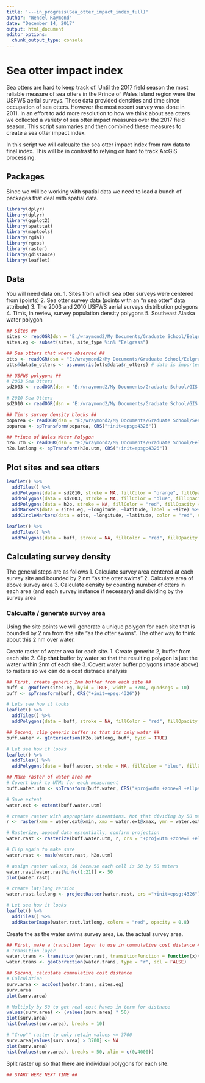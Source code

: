 ```yaml
---
title: '---in_progress(Sea_otter_impact_index_full)'
author: "Wendel Raymond"
date: "December 14, 2017"
output: html_document
editor_options: 
  chunk_output_type: console
---
```


# Sea otter impact index
Sea otters are hard to keep track of. Until the 2017 field season the most reliable measure of sea otters in the Prince of Wales Island region were the USFWS aerial surveys. These data provided densities and time since occupation of sea otters. However the most recent survey was done in 2011. In an effort to add more resolution to how we think about sea otters we collected a variety of sea otter impact measures over the 2017 field season. This script summaries and then combined these measures to create a sea otter impact index. 

In this script we will calcualte the sea otter impact index from raw data to final index. This will be in contrast to relying on hard to track ArcGIS processing.

## Packages
Since we will be working with spatial data we need to load a bunch of packages that deal with spatial data.
```r
library(dplyr)
library(dplyr)
library(ggplot2)
library(spatstat)
library(maptools)
library(rgdal)
library(rgeos)
library(raster)
library(gdistance)
library(leaflet)
```

## Data
You will need data on.
1. Sites from which sea otter surveys were centered from (points)
2. Sea otter survey data (points with an "n sea otter" data attribute)
3. The 2003 and 2010 USFWS aerial surveys distribution polygons
4. Tim's, in review, survey population density polygons 
5. Southeast Alaska water polygon
```r
## Sites ##
sites <- readOGR(dsn = "E:/wraymond2/My Documents/Graduate School/Eelgrass/Data/2017 Field Season/GIS", layer = "Otter_Survey_Sites_2017_All_UTM")
sites.eg <- subset(sites, site_type %in% "Eelgrass")

## Sea otters that where observed ##
otts <- readOGR(dsn = "E:/wraymond2/My Documents/Graduate School/Eelgrass/Data/2017 Field Season/GIS", layer = "Otter_Survey_All_17Oct17_UTM")
otts@data$n_otters <- as.numeric(otts@data$n_otters) # data is imported as a factor

## USFWS polygons ##
# 2003 Sea Otters
sd2003 <- readOGR(dsn = "E:/wraymond2/My Documents/Graduate School/GIS General/Sea Otter Distribution Polygons/South SEAK Sea Otter Distribution Polygons", layer="Clipped sea otter dist_2003") 

# 2010 Sea Otters
sd2010 <- readOGR(dsn = "E:/wraymond2/My Documents/Graduate School/GIS General/Sea Otter Distribution Polygons/South SEAK Sea Otter Distribution Polygons", layer="Clipped sea otter dist_2010") 

## Tim's survey density blocks ##
poparea <- readOGR(dsn = "E:/wraymond2/My Documents/Graduate School/Sea Otter Harvest/GIS Files/Hab_All_1.27.2017", layer = "Hab_All_UTM")
poparea <- spTransform(poparea, CRS("+init=epsg:4326"))

## Prince of Wales Water Polygon
h2o.utm <- readOGR(dsn = "E:/wraymond2/My Documents/Graduate School/Eelgrass/Data/2017 Field Season/GIS", layer = "POW_water_UTM")
h2o.latlong <- spTransform(h2o.utm, CRS("+init=epsg:4326"))
```

## Plot sites and sea otters
```r
leaflet() %>% 
  addTiles() %>% 
  addPolygons(data = sd2010, stroke = NA, fillColor = "orange", fillOpacity = 0.8, group = "2014") %>% 
  addPolygons(data = sd2003, stroke = NA, fillColor = "blue", fillOpacity = 0.8, group = "2010") %>%
  addPolygons(data = h2o, stroke = NA, fillColor = "red", fillOpacity = 0.8, group = "POW") %>% 
  addMarkers(data = sites.eg, ~longitude, ~latitude, label = ~site) %>% 
  addCircleMarkers(data = otts, ~longitude, ~latitude, color = "red", stroke = FALSE, radius = 5, fillOpacity = ~(n_otters/max(n_otters)))

leaflet() %>% 
  addTiles() %>% 
  addPolygons(data = buff, stroke = NA, fillColor = "red", fillOpacity = 0.8, group = "POW")
```

## Calculating survey density
The general steps are as follows
1. Calculate survey area centered at each survey site and bounded by 2 nm "as the otter swims"
2. Calculate area of above survey area
3. Calculate density by counting number of otters in each area (and each survey instance if necessary) and dividing by the survey area

### Calcualte / generate survey area
Using the site points we will generate a unique polygon for each site that is bounded by 2 nm from the site "as the otter swims". The other way to think about this 2 nm over water.

Create raster of water area for each site.
1. Create generitc 2, buffer from each site
2. Clip **that** buffer by water so that the resulting polygon is just the water within 2nm of each site
3. Covert water buffer polygons (made above) to rasters so we can do a cost distnace analysis
```r
## First, create generic 2nm buffer from each site ##
buff <- gBuffer(sites.eg, byid = TRUE, width = 3704, quadsegs = 10)
buff <- spTransform(buff, CRS("+init=epsg:4326"))

# Lets see how it looks
leaflet() %>% 
  addTiles() %>% 
  addPolygons(data = buff, stroke = NA, fillColor = "red", fillOpacity = 0.8, group = "POW")

## Second, clip generic buffer so that its only water ##
buff.water <- gIntersection(h2o.latlong, buff, byid = TRUE)

# Let see how it looks
leaflet() %>% 
  addTiles() %>% 
  addPolygons(data = buff.water, stroke = NA, fillColor = "blue", fillOpacity = 0.8, group = "POW")

## Make raster of water area ##
# Covert back to UTMs for each measurment
buff.water.utm <- spTransform(buff.water, CRS("+proj=utm +zone=8 +ellps=GRS80 +towgs84=0,0,0"))

# Save extent
water.ext <- extent(buff.water.utm)

# create raster with appropriate dimentions. Not that dividing by 50 means that each cell will be 50 by 50 meters
r <- raster(xmn = water.ext@xmin, xmx = water.ext@xmax, ymn = water.ext@ymin, ymx = water.ext@ymax, ncol = (water.ext@xmax - water.ext@xmin) / 50, nrow = (water.ext@ymax - water.ext@ymin) / 50, crs = "+proj=utm +zone=8 +ellps=GRS80 +towgs84=0,0,0")

# Rasterize, append data essentially, confirm projection
water.rast <- rasterize(buff.water.utm, r, crs = "+proj=utm +zone=8 +ellps=GRS80 +towgs84=0,0,0")

# Clip again to make sure
water.rast <- mask(water.rast, h2o.utm)

# assign raster values, 50 because each cell is 50 by 50 meters
water.rast[water.rast%in%c(1:21)] <- 50
plot(water.rast)

# create lat/long version
water.rast.latlong <- projectRaster(water.rast, crs ="+init=epsg:4326")

# Let see how it looks
leaflet() %>% 
  addTiles() %>% 
  addRasterImage(water.rast.latlong, colors = "red", opacity = 0.8)
```

Create the as the water swims survey area, i.e. the actual survey area.
```r
## First, make a transition layer to use in cummulative cost distance ##
# Transition layer
water.trans <- transition(water.rast, transitionFunction = function(x){100}, directions = 8)
water.trans <- geoCorrection(water.trans, type = "r", scl = FALSE)

## Second, calculate cummulative cost distance
# Calculation
surv.area <- accCost(water.trans, sites.eg)
surv.area
plot(surv.area)

# Multiply by 50 to get real cost haves in term for distnace
values(surv.area) <- (values(surv.area) * 50)
plot(surv.area)
hist(values(surv.area), breaks = 10)

# "Crop"" raster to only retain values <= 3700
surv.area[values(surv.area) > 3700] <- NA
plot(surv.area)
hist(values(surv.area), breaks = 50, xlim = c(0,4000))
```

Split raster up so that there are individual polygons for each site. 
```r
## START HERE NEXT TIME ##
```

